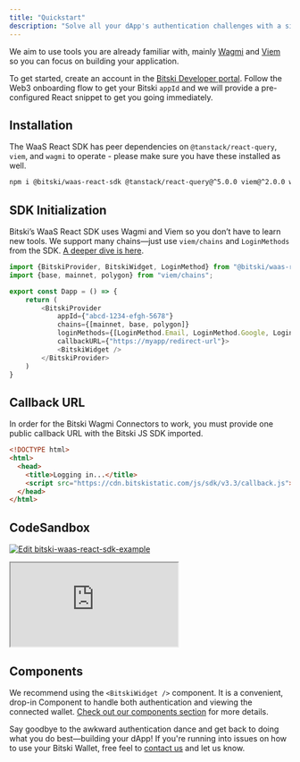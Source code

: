 ```yaml
---
title: "Quickstart"
description: "Solve all your dApp's authentication challenges with a simple React Widget."
---
```


We aim to use tools you are already familiar with, mainly [Wagmi](https://wagmi.sh/react/api/hooks) and [Viem](https://viem.sh) so you can focus on building your application.

To get started, create an account in the [Bitski Developer portal](https://developer.bitski.com).  Follow the Web3 onboarding flow to get your Bitski `appId` and we will provide a pre-configured React snippet to get you going immediately.

## Installation

The WaaS React SDK has peer dependencies on `@tanstack/react-query`, `viem`, and `wagmi` to operate - please make sure you have these installed as well.

```bash
npm i @bitski/waas-react-sdk @tanstack/react-query@^5.0.0 viem@^2.0.0 wagmi@^2.0.0
```

## SDK Initialization

Bitski’s WaaS React SDK uses Wagmi and Viem so you don’t have to learn new tools. We support many chains—just use `viem/chains` and `LoginMethods` from the SDK. [A deeper dive is here](/react-sdk/authentication).

```ts
import {BitskiProvider, BitskiWidget, LoginMethod} from "@bitski/waas-react-sdk";
import {base, mainnet, polygon} from "viem/chains";

export const Dapp = () => {
    return (
        <BitskiProvider
            appId={"abcd-1234-efgh-5678"}
            chains={[mainnet, base, polygon]}
            loginMethods={[LoginMethod.Email, LoginMethod.Google, LoginMethod.Wallet]}
            callbackURL={"https://myapp/redirect-url"}>
            <BitskiWidget />
        </BitskiProvider>
    )
}
```

## Callback URL

In order for the Bitski Wagmi Connectors to work, you must provide one public callback URL with the Bitski JS SDK imported.

```html
<!DOCTYPE html>
<html>
  <head>
    <title>Logging in...</title>
    <script src="https://cdn.bitskistatic.com/js/sdk/v3.3/callback.js"></script>
  </head>
</html>
```

## CodeSandbox

[![Edit bitski-waas-react-sdk-example](https://codesandbox.io/static/img/play-codesandbox.svg)](https://codesandbox.io/p/devbox/bitski-waas-react-sdk-example-5nyc6h?file=%2Fsrc%2FApp.tsx&embed=1)

<iframe
  src="https://codesandbox.io/p/devbox/bitski-waas-react-sdk-example-5nyc6h?file=%2Fsrc%2FApp.tsx&embed=1"
  style={{
    width: "100%",
    height: "500px",
    border: 0,
    borderRadius: "4px",
    overflow: "hidden",
  }}
  title="bitski-waas-react-sdk-example"
  allow="accelerometer; ambient-light-sensor; camera; encrypted-media; geolocation; gyroscope; hid; microphone; midi; payment; usb; vr; xr-spatial-tracking"
  sandbox="allow-forms allow-modals allow-popups allow-presentation allow-same-origin allow-scripts"
></iframe>

## Components
We recommend using the `<BitskiWidget />` component.  It is a convenient, drop-in Component to handle both authentication and viewing the connected wallet.  [Check out our components section](/react-sdk/compoents) for more details.

Say goodbye to the awkward authentication dance and get back to doing what you do best—building your dApp! If you're running into issues on how
to use your Bitski Wallet, free feel to [contact us](mailto:hello@bitski.com)
and let us know.
